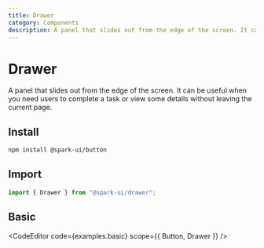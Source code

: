 ```yaml
---
title: Drawer
category: Components
description: A panel that slides out from the edge of the screen. It can be useful when you need users to complete a task or view some details without leaving the current page.
---
```



# Drawer

A panel that slides out from the edge of the screen. It can be useful when you need users to complete a task or view some details without leaving the current page.

<ComponentMenu slug="drawer" />

## Install

```sh
npm install @spark-ui/button
```

## Import

```js
import { Drawer } from "@spark-ui/drawer";
```

## Basic

<CodeEditor code={examples.basic} scope={{ Button, Drawer }} />
